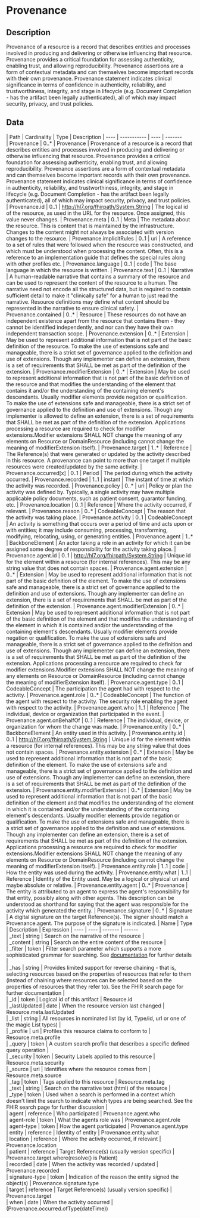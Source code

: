 
  # Provenance
 ## Description 
 Provenance of a resource is a record that describes entities and processes involved in producing and delivering or otherwise influencing that resource. Provenance provides a critical foundation for assessing authenticity, enabling trust, and allowing reproducibility. Provenance assertions are a form of contextual metadata and can themselves become important records with their own provenance. Provenance statement indicates clinical significance in terms of confidence in authenticity, reliability, and trustworthiness, integrity, and stage in lifecycle (e.g. Document Completion - has the artifact been legally authenticated), all of which may impact security, privacy, and trust policies. 

  ## Data
  <Tabs> <TabItem value="structure" label="Structure">
   | Path | Cardinality | Type | Description
  | ---- | ----------- | ---- | -------  
 | Provenance | 0..* | Provenance | Provenance of a resource is a record that describes entities and processes involved in producing and delivering or otherwise influencing that resource. Provenance provides a critical foundation for assessing authenticity, enabling trust, and allowing reproducibility. Provenance assertions are a form of contextual metadata and can themselves become important records with their own provenance. Provenance statement indicates clinical significance in terms of confidence in authenticity, reliability, and trustworthiness, integrity, and stage in lifecycle (e.g. Document Completion - has the artifact been legally authenticated), all of which may impact security, privacy, and trust policies. 
 | Provenance.id | 0..1 | http://hl7.org/fhirpath/System.String | The logical id of the resource, as used in the URL for the resource. Once assigned, this value never changes. 
 | Provenance.meta | 0..1 | Meta | The metadata about the resource. This is content that is maintained by the infrastructure. Changes to the content might not always be associated with version changes to the resource. 
 | Provenance.implicitRules | 0..1 | uri | A reference to a set of rules that were followed when the resource was constructed, and which must be understood when processing the content. Often, this is a reference to an implementation guide that defines the special rules along with other profiles etc. 
 | Provenance.language | 0..1 | code | The base language in which the resource is written. 
 | Provenance.text | 0..1 | Narrative | A human-readable narrative that contains a summary of the resource and can be used to represent the content of the resource to a human. The narrative need not encode all the structured data, but is required to contain sufficient detail to make it "clinically safe" for a human to just read the narrative. Resource definitions may define what content should be represented in the narrative to ensure clinical safety. 
 | Provenance.contained | 0..* | Resource | These resources do not have an independent existence apart from the resource that contains them - they cannot be identified independently, and nor can they have their own independent transaction scope. 
 | Provenance.extension | 0..* | Extension | May be used to represent additional information that is not part of the basic definition of the resource. To make the use of extensions safe and manageable, there is a strict set of governance  applied to the definition and use of extensions. Though any implementer can define an extension, there is a set of requirements that SHALL be met as part of the definition of the extension. 
 | Provenance.modifierExtension | 0..* | Extension | May be used to represent additional information that is not part of the basic definition of the resource and that modifies the understanding of the element that contains it and/or the understanding of the containing element's descendants. Usually modifier elements provide negation or qualification. To make the use of extensions safe and manageable, there is a strict set of governance applied to the definition and use of extensions. Though any implementer is allowed to define an extension, there is a set of requirements that SHALL be met as part of the definition of the extension. Applications processing a resource are required to check for modifier extensions.Modifier extensions SHALL NOT change the meaning of any elements on Resource or DomainResource (including cannot change the meaning of modifierExtension itself). 
 | Provenance.target | 1..* | Reference | The Reference(s) that were generated or updated by  the activity described in this resource. A provenance can point to more than one target if multiple resources were created/updated by the same activity. 
 | Provenance.occurred[x] | 0..1 | Period | The period during which the activity occurred. 
 | Provenance.recorded | 1..1 | instant | The instant of time at which the activity was recorded. 
 | Provenance.policy | 0..* | uri | Policy or plan the activity was defined by. Typically, a single activity may have multiple applicable policy documents, such as patient consent, guarantor funding, etc. 
 | Provenance.location | 0..1 | Reference | Where the activity occurred, if relevant. 
 | Provenance.reason | 0..* | CodeableConcept | The reason that the activity was taking place. 
 | Provenance.activity | 0..1 | CodeableConcept | An activity is something that occurs over a period of time and acts upon or with entities; it may include consuming, processing, transforming, modifying, relocating, using, or generating entities. 
 | Provenance.agent | 1..* | BackboneElement | An actor taking a role in an activity  for which it can be assigned some degree of responsibility for the activity taking place. 
 | Provenance.agent.id | 0..1 | http://hl7.org/fhirpath/System.String | Unique id for the element within a resource (for internal references). This may be any string value that does not contain spaces. 
 | Provenance.agent.extension | 0..* | Extension | May be used to represent additional information that is not part of the basic definition of the element. To make the use of extensions safe and manageable, there is a strict set of governance  applied to the definition and use of extensions. Though any implementer can define an extension, there is a set of requirements that SHALL be met as part of the definition of the extension. 
 | Provenance.agent.modifierExtension | 0..* | Extension | May be used to represent additional information that is not part of the basic definition of the element and that modifies the understanding of the element in which it is contained and/or the understanding of the containing element's descendants. Usually modifier elements provide negation or qualification. To make the use of extensions safe and manageable, there is a strict set of governance applied to the definition and use of extensions. Though any implementer can define an extension, there is a set of requirements that SHALL be met as part of the definition of the extension. Applications processing a resource are required to check for modifier extensions.Modifier extensions SHALL NOT change the meaning of any elements on Resource or DomainResource (including cannot change the meaning of modifierExtension itself). 
 | Provenance.agent.type | 0..1 | CodeableConcept | The participation the agent had with respect to the activity. 
 | Provenance.agent.role | 0..* | CodeableConcept | The function of the agent with respect to the activity. The security role enabling the agent with respect to the activity. 
 | Provenance.agent.who | 1..1 | Reference | The individual, device or organization that participated in the event. 
 | Provenance.agent.onBehalfOf | 0..1 | Reference | The individual, device, or organization for whom the change was made. 
 | Provenance.entity | 0..* | BackboneElement | An entity used in this activity. 
 | Provenance.entity.id | 0..1 | http://hl7.org/fhirpath/System.String | Unique id for the element within a resource (for internal references). This may be any string value that does not contain spaces. 
 | Provenance.entity.extension | 0..* | Extension | May be used to represent additional information that is not part of the basic definition of the element. To make the use of extensions safe and manageable, there is a strict set of governance  applied to the definition and use of extensions. Though any implementer can define an extension, there is a set of requirements that SHALL be met as part of the definition of the extension. 
 | Provenance.entity.modifierExtension | 0..* | Extension | May be used to represent additional information that is not part of the basic definition of the element and that modifies the understanding of the element in which it is contained and/or the understanding of the containing element's descendants. Usually modifier elements provide negation or qualification. To make the use of extensions safe and manageable, there is a strict set of governance applied to the definition and use of extensions. Though any implementer can define an extension, there is a set of requirements that SHALL be met as part of the definition of the extension. Applications processing a resource are required to check for modifier extensions.Modifier extensions SHALL NOT change the meaning of any elements on Resource or DomainResource (including cannot change the meaning of modifierExtension itself). 
 | Provenance.entity.role | 1..1 | code | How the entity was used during the activity. 
 | Provenance.entity.what | 1..1 | Reference | Identity of the  Entity used. May be a logical or physical uri and maybe absolute or relative. 
 | Provenance.entity.agent | 0..* | Provenance | The entity is attributed to an agent to express the agent's responsibility for that entity, possibly along with other agents. This description can be understood as shorthand for saying that the agent was responsible for the activity which generated the entity. 
 | Provenance.signature | 0..* | Signature | A digital signature on the target Reference(s). The signer should match a Provenance.agent. The purpose of the signature is indicated. 
</TabItem>
 <TabItem value="searchparameter" label="Search Parameters">
   | Name | Type | Description  | Expression 
    | ---- | ---- | ------- | ------  
 | _text | string | Search on the narrative of the resource |   
 | _content | string | Search on the entire content of the resource |   
 | _filter | token | Filter search parameter which supports a more sophisticated grammar for searching. See [documentation](search_filter.html) for further details |   
 | _has | string | Provides limited support for reverse chaining - that is, selecting resources based on the properties of resources that refer to them (instead of chaining where resources can be selected based on the properties of resources that they refer to). See the FHIR search page for further documentation |   
 | _id | token | Logical id of this artifact | Resource.id  
 | _lastUpdated | date | When the resource version last changed | Resource.meta.lastUpdated  
 | _list | string | All resources in nominated list (by id, Type/id, url or one of the magic List types) |   
 | _profile | uri | Profiles this resource claims to conform to | Resource.meta.profile  
 | _query | token | A custom search profile that describes a specific defined query operation |   
 | _security | token | Security Labels applied to this resource | Resource.meta.security  
 | _source | uri | Identifies where the resource comes from | Resource.meta.source  
 | _tag | token | Tags applied to this resource | Resource.meta.tag  
 | _text | string | Search on the narrative text (html) of the resource |   
 | _type | token | Used when a search is performed in a context which doesn't limit the search to indicate which types are being searched. See the FHIR search page for further discussion |   
 | agent | reference | Who participated | Provenance.agent.who  
 | agent-role | token | What the agents role was | Provenance.agent.role  
 | agent-type | token | How the agent participated | Provenance.agent.type  
 | entity | reference | Identity of entity | Provenance.entity.what  
 | location | reference | Where the activity occurred, if relevant | Provenance.location  
 | patient | reference | Target Reference(s) (usually version specific) | Provenance.target.where(resolve() is Patient)  
 | recorded | date | When the activity was recorded / updated | Provenance.recorded  
 | signature-type | token | Indication of the reason the entity signed the object(s) | Provenance.signature.type  
 | target | reference | Target Reference(s) (usually version specific) | Provenance.target  
 | when | date | When the activity occurred | (Provenance.occurred.ofType(dateTime))  

</TabItem>
</Tabs>